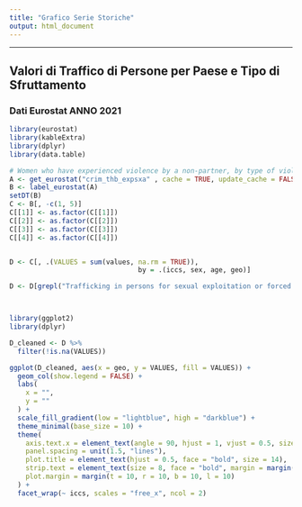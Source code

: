```yaml
---
title: "Grafico Serie Storiche"
output: html_document
---
```


---

## Valori di Traffico di Persone per Paese e Tipo di Sfruttamento

### Dati Eurostat ANNO 2021

```r
library(eurostat)
library(kableExtra)
library(dplyr)
library(data.table)

# Women who have experienced violence by a non-partner, by type of violence   
A <- get_eurostat("crim_thb_expsxa" , cache = TRUE, update_cache = FALSE)
B <- label_eurostat(A)
setDT(B)
C <- B[, -c(1, 5)]
C[[1]] <- as.factor(C[[1]])
C[[2]] <- as.factor(C[[2]])
C[[3]] <- as.factor(C[[3]])
C[[4]] <- as.factor(C[[4]])


D <- C[, .(VALUES = sum(values, na.rm = TRUE)),
                                by = .(iccs, sex, age, geo)]

D <- D[grepl("Trafficking in persons for sexual exploitation or forced labour or services", iccs)]



library(ggplot2)
library(dplyr)

D_cleaned <- D %>%
  filter(!is.na(VALUES))

ggplot(D_cleaned, aes(x = geo, y = VALUES, fill = VALUES)) +
  geom_col(show.legend = FALSE) +
  labs(
    x = "",
    y = ""
  ) +
  scale_fill_gradient(low = "lightblue", high = "darkblue") +
  theme_minimal(base_size = 10) +
  theme(
    axis.text.x = element_text(angle = 90, hjust = 1, vjust = 0.5, size = 8),
    panel.spacing = unit(1.5, "lines"),
    plot.title = element_text(hjust = 0.5, face = "bold", size = 14),
    strip.text = element_text(size = 8, face = "bold", margin = margin(b = 5)),
    plot.margin = margin(t = 10, r = 10, b = 10, l = 10)
  ) +
  facet_wrap(~ iccs, scales = "free_x", ncol = 2)

```
